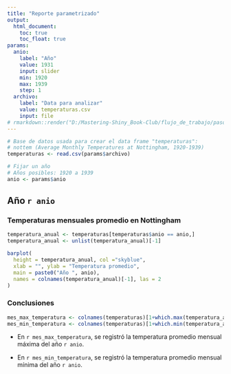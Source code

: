 ```yaml
---
title: "Reporte parametrizado"
output: 
  html_document:
    toc: true
    toc_float: true
params: 
  anio: 
    label: "Año"
    value: 1931
    input: slider
    min: 1920
    max: 1939
    step: 1
  archivo:
    label: "Data para analizar"
    value: temperaturas.csv
    input: file
# rmarkdown::render("D:/Mastering-Shiny_Book-Club/flujo_de_trabajo/paso-3_reporte_parametrizado/reporte.Rmd", params = "ask")
---
```


```r
# Base de datos usada para crear el data frame "temperaturas":
# nottem (Average Monthly Temperatures at Nottingham, 1920-1939)
temperaturas <- read.csv(params$archivo)  
```

```r
# Fijar un año
# Años posibles: 1920 a 1939
anio <- params$anio   
```

## Año `r anio`  

### Temperaturas mensuales promedio en Nottingham

```r
temperatura_anual <- temperaturas[temperaturas$anio == anio,]
temperatura_anual <- unlist(temperatura_anual)[-1]

barplot(
  height = temperatura_anual, col ="skyblue",
  xlab = "", ylab = "Temperatura promedio",
  main = paste0("Año ", anio),
  names = colnames(temperatura_anual)[-1], las = 2
)
```

### Conclusiones

```r
mes_max_temperatura <- colnames(temperaturas)[1+which.max(temperatura_anual)]
mes_min_temperatura <- colnames(temperaturas)[1+which.min(temperatura_anual)]
```

- En `r mes_max_temperatura`, se registró la temperatura promedio mensual máxima
del año `r anio`.

- En `r mes_min_temperatura`, se registró la temperatura promedio mensual mínima
del año `r anio`.

